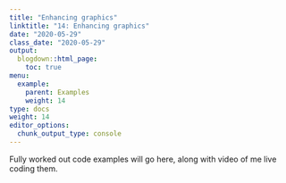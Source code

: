 ```yaml
---
title: "Enhancing graphics"
linktitle: "14: Enhancing graphics"
date: "2020-05-29"
class_date: "2020-05-29"
output:
  blogdown::html_page:
    toc: true
menu:
  example:
    parent: Examples
    weight: 14
type: docs
weight: 14
editor_options: 
  chunk_output_type: console
---
```


Fully worked out code examples will go here, along with video of me live coding them.
